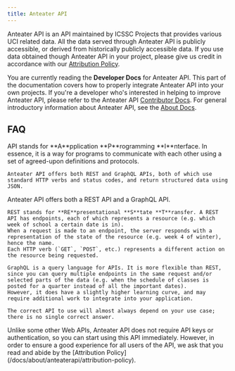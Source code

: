 ```yaml
---
title: Anteater API
---
```



Anteater API is an API maintained by ICSSC Projects that provides various UCI related data. All the data served through Anteater API is publicly accessible, or derived from historically publicly accessible data. If you use data obtained though Anteater API in your project, please give us credit in accordance with our [Attribution Policy](/docs/about/anteaterapi/attribution-policy).

You are currently reading the **Developer Docs** for Anteater API. This part of the documentation covers how to properly integrate Anteater API into your own projects.
If you're a developer who's interested in helping to improve Anteater API, please refer to the Anteater API [Contributor Docs](/docs/contributor/anteaterapi/).
For general introductory information about Anteater API, see the [About Docs](/docs/about/anteaterapi).

## FAQ

<Accordions>
  <Accordion title="What is an API?">
    API stands for **A**pplication **P**rogramming **I**nterface. In essence, it is a way for programs to communicate with each other using a set of agreed-upon definitions and protocols.

    Anteater API offers both REST and GraphQL APIs, both of which use standard HTTP verbs and status codes, and return structured data using JSON.

  </Accordion>
  <Accordion title="What is the difference between REST and GraphQL?">
    Anteater API offers both a REST API and a GraphQL API.

    REST stands for **RE**presentational **S**tate **T**ransfer. A REST API has endpoints, each of which represents a resource (e.g. which week of school a certain date is in).
    When a request is made to an endpoint, the server responds with a representation of the state of the resource (e.g. week 4 of winter), hence the name.
    Each HTTP verb (`GET`, `POST`, etc.) represents a different action on the resource being requested.

    GraphQL is a query language for APIs. It is more flexible than REST, since you can query multiple endpoints in the same request and/or selected parts of the data (e.g. when the schedule of classes is posted for a quarter instead of all the important dates).
    However, it does have a slightly higher learning curve, and may require additional work to integrate into your application.

    The correct API to use will almost always depend on your use case; there is no single correct answer.

  </Accordion>
  <Accordion title="How do I start using Anteater API?">
    Unlike some other Web APIs, Anteater API does not require API keys or authentication, so you can start using this API immediately. However, in order to ensure a good experience for all users of the API, we ask that you read and abide by the [Attribution Policy](/docs/about/anteaterapi/attribution-policy).

  </Accordion>
</Accordions>
